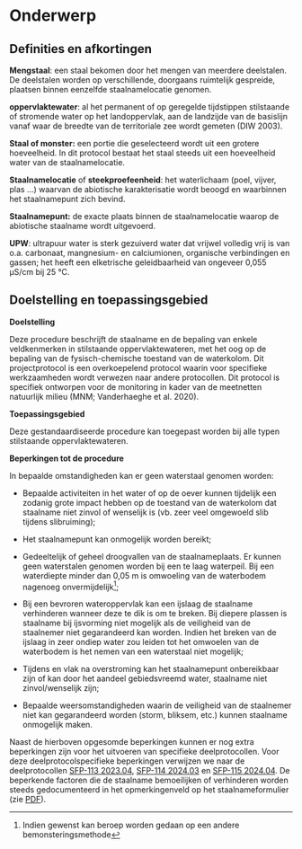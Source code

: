 # Onderwerp

## Definities en afkortingen

**Mengstaal**: een staal bekomen door het mengen van meerdere deelstalen.
De deelstalen worden op verschillende, doorgaans ruimtelijk gespreide, plaatsen binnen eenzelfde staalnamelocatie genomen.

**oppervlaktewater**: al het permanent of op geregelde tijdstippen stilstaande of stromende water op het landoppervlak, aan de landzijde van de basislijn vanaf waar de breedte van de territoriale zee wordt gemeten (DIW 2003).

**Staal of monster:** een portie die geselecteerd wordt uit een grotere hoeveelheid.
In dit protocol bestaat het staal steeds uit een hoeveelheid water van de staalnamelocatie.

**Staalnamelocatie** of **steekproefeenheid**: het waterlichaam (poel, vijver, plas ...) waarvan de abiotische karakterisatie wordt beoogd en waarbinnen het staalnamepunt zich bevind.

**Staalnamepunt:** de exacte plaats binnen de staalnamelocatie waarop de abiotische staalname wordt uitgevoerd.

**UPW**: ultrapuur water is sterk gezuiverd water dat vrijwel volledig vrij is van o.a.
carbonaat, mangnesium- en calciumionen, organische verbindingen en gassen; het heeft een elketrische geleidbaarheid van ongeveer 0,055 µS/cm bij 25 °C.

## Doelstelling en toepassingsgebied

**Doelstelling**

Deze procedure beschrijft de staalname en de bepaling van enkele veldkenmerken in stilstaande oppervlaktewateren, met het oog op de bepaling van de fysisch-chemische toestand van de waterkolom.
Dit projectprotocol is een overkoepelend protocol waarin voor specifieke werkzaamheden wordt verwezen naar andere protocollen.
Dit protocol is specifiek ontworpen voor de monitoring in kader van de meetnetten natuurlijk milieu (MNM; Vanderhaeghe et al. 2020).

**Toepassingsgebied**

Deze gestandaardiseerde procedure kan toegepast worden bij alle typen stilstaande oppervlaktewateren.

**Beperkingen tot de procedure**

In bepaalde omstandigheden kan er geen waterstaal genomen worden:

-   Bepaalde activiteiten in het water of op de oever kunnen tijdelijk een zodanig grote impact hebben op de toestand van de waterkolom dat staalname niet zinvol of wenselijk is (vb. zeer veel omgewoeld slib tijdens slibruiming);

-   Het staalnamepunt kan onmogelijk worden bereikt;

-   Gedeeltelijk of geheel droogvallen van de staalnameplaats.
    Er kunnen geen waterstalen genomen worden bij een te laag waterpeil.
    Bij een waterdiepte minder dan 0,05 m is omwoeling van de waterbodem nagenoeg onvermijdelijk[^02_onderwerp-1];

-   Bij een bevroren wateroppervlak kan een ijslaag de staalname verhinderen wanneer deze te dik is om te breken.
    Bij diepere plassen is staalname bij ijsvorming niet mogelijk als de veiligheid van de staalnemer niet gegarandeerd kan worden.
    Indien het breken van de ijslaag in zeer ondiep water zou leiden tot het omwoelen van de waterbodem is het nemen van een waterstaal niet mogelijk;

-   Tijdens en vlak na overstroming kan het staalnamepunt onbereikbaar zijn of kan door het aandeel gebiedsvreemd water, staalname niet zinvol/wenselijk zijn;

-   Bepaalde weersomstandigheden waarin de veiligheid van de staalnemer niet kan gegarandeerd worden (storm, bliksem, etc.) kunnen staalname onmogelijk maken.

[^02_onderwerp-1]: Indien gewenst kan beroep worden gedaan op een andere bemonsteringsmethode

Naast de hierboven opgesomde beperkingen kunnen er nog extra beperkingen zijn voor het uitvoeren van specifieke deelprotocollen.
Voor deze deelprotocolspecifieke beperkingen verwijzen we naar de deelprotocollen [SFP-113 2023.04](https://protocols.inbo.be/2023.04/index.html), [SFP-114 2024.03](https://protocols.inbo.be/2024.03/index.html) en [SFP-115 2024.04](https://protocols.inbo.be/2024.04/index.html).
De beperkende factoren die de staalname bemoeilijken of verhinderen worden steeds gedocumenteerd in het opmerkingenveld op het staalnameformulier (zie [PDF](./media/Veldformulier_water.pdf)).
